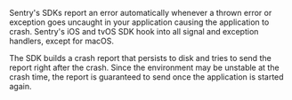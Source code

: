 <Note>

Sentry's SDKs report an error automatically whenever a thrown error or exception goes uncaught in your application causing the application to crash. Sentry's iOS and tvOS SDK hook into all signal and exception handlers, except for macOS.

The SDK builds a crash report that persists to disk and tries to send the report right after the crash. Since the environment may be unstable at the crash time, the report is guaranteed to send once the application is started again.

</Note>
